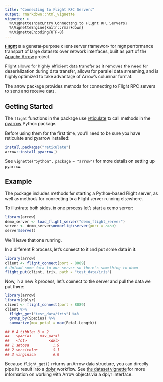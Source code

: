 ```yaml
---
title: "Connecting to Flight RPC Servers"
output: rmarkdown::html_vignette
vignette: >
  %\VignetteIndexEntry{Connecting to Flight RPC Servers}
  %\VignetteEngine{knitr::rmarkdown}
  %\VignetteEncoding{UTF-8}
---
```


[**Flight**](https://arrow.apache.org/blog/2019/10/13/introducing-arrow-flight/)
is a general-purpose client-server framework for high performance
transport of large datasets over network interfaces, built as part of the
[Apache Arrow](https://arrow.apache.org) project.

Flight allows for highly efficient data transfer as it removes the need for deserialization during data transfer, allows for parallel data streaming, and is highly optimized to take advantage of Arrow's columnar format.

The arrow package provides methods for connecting to Flight RPC servers
to send and receive data.

## Getting Started

The `flight` functions in the package use [reticulate](https://rstudio.github.io/reticulate/) to call methods in the
[pyarrow](https://arrow.apache.org/docs/python/api/flight.html) Python package.

Before using them for the first time,
you'll need to be sure you have reticulate and pyarrow installed:

```r
install.packages("reticulate")
arrow::install_pyarrow()
```

See `vignette("python", package = "arrow")` for more details on setting up
`pyarrow`.

## Example

The package includes methods for starting a Python-based Flight server, as well
as methods for connecting to a Flight server running elsewhere.

To illustrate both sides, in one process let's start a demo server:

```r
library(arrow)
demo_server <- load_flight_server("demo_flight_server")
server <- demo_server$DemoFlightServer(port = 8089)
server$serve()
```

We'll leave that one running.

In a different R process, let's connect to it and put some data in it.

```r
library(arrow)
client <- flight_connect(port = 8089)
# Upload some data to our server so there's something to demo
flight_put(client, iris, path = "test_data/iris")
```

Now, in a new R process, let's connect to the server and pull the data we
put there:

```r
library(arrow)
library(dplyr)
client <- flight_connect(port = 8089)
client %>%
  flight_get("test_data/iris") %>%
  group_by(Species) %>%
  summarize(max_petal = max(Petal.Length))

## # A tibble: 3 x 2
##   Species    max_petal
##   <fct>          <dbl>
## 1 setosa           1.9
## 2 versicolor       5.1
## 3 virginica        6.9
```

Because `flight_get()` returns an Arrow data structure, you can directly pipe
its result into a [dplyr](https://dplyr.tidyverse.org/) workflow.
See [the dataset vignette](./dataset.html) for more information on working with Arrow objects via a dplyr interface.
